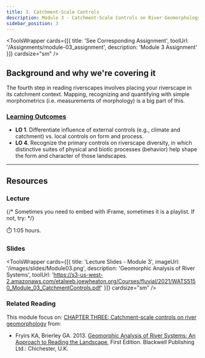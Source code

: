```yaml
---
title: 3. Catchment-Scale Controls
description: Module 3 - Catchment-Scale Controls on River Geomorphology
sidebar_position: 3
---
```



<ToolsWrapper
  cards={[{
    title: 'See Corresponding Assignment',
    toolUrl: '/Assignments/module-03_assignment',
    description: 'Module 3 Assignment'
  }]}
  cardsize="sm"
/>

## Background and why we're covering it

The fourth step in reading riverscapes involves placing your riverscape in its catchment context. Mapping, recognizing and quantifying with simple morphometrics (i.e. measurements of morphology) is a big part of this. 

### [Learning Outcomes](/syllabus/#course-objectives)

- **LO 1**. Differentiate influence of external controls (e.g., climate and catchment) vs. local controls on form and process. 
- **LO 4**. Recognize the primary controls on riverscape diversity, in which distinctive suites of physical and biotic processes (behavior) help shape the form and character of those landscapes. 


------
## Resources
### Lecture
{/* Sometimes you need to embed with iFrame, sometimes it is a playlist. If not, try:
<Youtube id="A0gm-b6xsog?si=yGpQW8Xb9Gi31MfI" caption="Joe's Module 1 Lecture"/> 
*/}

<YouTubeEmbed videoId="PL0ZiZg4rilzJwx_00rfvJOBjTy6hyQiRh" />

⏱️ 1:05 hours.

### Slides

<ToolsWrapper
  cards={[{
    title: 'Lecture Slides - Module 3',
    imageUrl: '/images/slides/Module03.png',
    description: 'Geomorphic Analysis of River Systems',
    toolUrl: 'https://s3-us-west-2.amazonaws.com/etalweb.joewheaton.org/Courses/fluvial/2021/WATS5150_Module_03_CatchmentControls.pdf'
  }]}
  cardsize="sm"
/>


### Related Reading


This module focus on:  [CHAPTER THREE: Catchment-scale controls on river geomorphology](https://ebookcentral-proquest-com.dist.lib.usu.edu/lib/usu/reader.action?docID=1032536&ppg=45) from:
- Fryirs KA, Brierley GA. 2013. [Geomorphic Analysis of River Systems: An Approach to Reading the Landscape](https://www.wiley.com/en-au/Geomorphic+Analysis+of+River+Systems%3A+An+Approach+to+Reading+the+Landscape-p-9781405192743), First Edition.  Blackwell Publishing Ltd.: Chichester, U.K.






